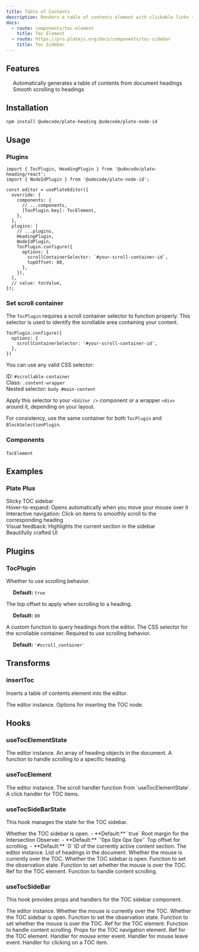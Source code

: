 ```yaml
---
title: Table of Contents
description: Renders a table of contents element with clickable links to headings in the document.
docs:
  - route: components/toc-element
    title: Toc Element
  - route: https://pro.platejs.org/docs/components/toc-sidebar
    title: Toc Sidebar
---
```


<ComponentPreview name="playground-demo" id="toc" />

<PackageInfo>

## Features

- Automatically generates a table of contents from document headings
- Smooth scrolling to headings

</PackageInfo>

## Installation

```bash
npm install @udecode/plate-heading @udecode/plate-node-id
```

## Usage

### Plugins

```tsx
import { TocPlugin, HeadingPlugin } from '@udecode/plate-heading/react';
import { NodeIdPlugin } from '@udecode/plate-node-id';
```

```tsx
const editor = usePlateEditor({
  override: {
    components: {
      // ...components,
      [TocPlugin.key]: TocElement,
    },
  },
  plugins: [
    // ...plugins,
    HeadingPlugin,
    NodeIdPlugin,
    TocPlugin.configure({
      options: {
        scrollContainerSelector: `#your-scroll-container-id`,
        topOffset: 80,
      },
    }),
  ],
  // value: tocValue,
});
```

### Set scroll container

The `TocPlugin` requires a scroll container selector to function properly. This selector is used to identify the scrollable area containing your content.

```tsx
TocPlugin.configure({
  options: {
    scrollContainerSelector: '#your-scroll-container-id',
  },
})
```

You can use any valid CSS selector:

- ID: `#scrollable-container`
- Class: `.content-wrapper`
- Nested selector: `body #main-content`

Apply this selector to your `<Editor />` component or a wrapper `<div>` around it, depending on your layout.

For consistency, use the same container for both `TocPlugin` and `BlockSelectionPlugin`.

### Components

- [`TocElement`](/docs/components/toc-element)

## Examples

### Plate Plus

- Sticky TOC sidebar
- Hover-to-expand: Opens automatically when you move your mouse over it
- Interactive navigation: Click on items to smoothly scroll to the corresponding heading
- Visual feedback: Highlights the current section in the sidebar
- Beautifully crafted UI

<ComponentPreviewPro name="pro-iframe-demo"  id="pro-toc" component="toc" />


## Plugins

### TocPlugin

<APIOptions>
<APIItem name="isScroll" type="boolean" optional>
Whether to use scrolling behavior.

- **Default:** `true`
</APIItem>

<APIItem name="topOffset" type="number" optional>
The top offset to apply when scrolling to a heading.

- **Default:** `80`
</APIItem>

<APIItem name="queryHeading" type="(editor: SlateEditor) => Heading[]" optional>
A custom function to query headings from the editor.
</APIItem>

<APIItem name="scrollContainerSelector" type="string" optional>
The CSS selector for the scrollable container. Required to use scrolling behavior.

- **Default:** `'#scroll_container'`
</APIItem>
</APIOptions>

## Transforms

### insertToc

Inserts a table of contents element into the editor.

<APIParameters>
  <APIItem name="editor" type="SlateEditor">
    The editor instance.
  </APIItem>
  <APIItem name="options" type="InsertNodesOptions<SlateEditor>" optional>
    Options for inserting the TOC node.
  </APIItem>
</APIParameters>

## Hooks

### useTocElementState

<APIReturns>
  <APIItem name="editor" type="SlateEditor">
    The editor instance.
  </APIItem>
  <APIItem name="headingList" type="Heading[]">
    An array of heading objects in the document.
  </APIItem>
  <APIItem name="onContentScroll" type="(el: HTMLElement, id: string, behavior: ScrollBehavior) => void">
    A function to handle scrolling to a specific heading.
  </APIItem>
</APIReturns>

### useTocElement

<APIParameters>
  <APIItem name="editor" type="SlateEditor">
    The editor instance.
  </APIItem>
  <APIItem name="onContentScroll" type="(el: HTMLElement, id: string, behavior: ScrollBehavior) => void">
    The scroll handler function from `useTocElementState`.
  </APIItem>
</APIParameters>

<APIReturns>
  <APIItem name="props" type="object">
    <APISubList>
      <APISubListItem parent="props" name="onClick" type="(e: React.MouseEvent, item: Heading, behavior: ScrollBehavior) => void">
        A click handler for TOC items.
      </APISubListItem>
    </APISubList>
  </APIItem>
</APIReturns>

### useTocSideBarState

This hook manages the state for the TOC sidebar.

<APIParameters>
  <APIItem name="open" type="boolean" optional>
    Whether the TOC sidebar is open.
    - **Default:** `true`
  </APIItem>
  <APIItem name="rootMargin" type="string" optional>
    Root margin for the Intersection Observer.
    - **Default:** `'0px 0px 0px 0px'`
  </APIItem>
  <APIItem name="topOffset" type="number" optional>
    Top offset for scrolling.
    - **Default:** `0`
  </APIItem>
</APIParameters>

<APIReturns>
  <APIItem name="activeContentId" type="string">
    ID of the currently active content section.
  </APIItem>
  <APIItem name="editor" type="PlateEditor">
    The editor instance.
  </APIItem>
  <APIItem name="headingList" type="Heading[]">
    List of headings in the document.
  </APIItem>
  <APIItem name="mouseInToc" type="boolean">
    Whether the mouse is currently over the TOC.
  </APIItem>
  <APIItem name="open" type="boolean">
    Whether the TOC sidebar is open.
  </APIItem>
  <APIItem name="setIsObserve" type="React.Dispatch<React.SetStateAction<boolean>>">
    Function to set the observation state.
  </APIItem>
  <APIItem name="setMouseInToc" type="React.Dispatch<React.SetStateAction<boolean>>">
    Function to set whether the mouse is over the TOC.
  </APIItem>
  <APIItem name="tocRef" type="React.RefObject<HTMLElement>">
    Ref for the TOC element.
  </APIItem>
  <APIItem name="onContentScroll" type="(options: { id: string; behavior?: ScrollBehavior; el: HTMLElement }) => void">
    Function to handle content scrolling.
  </APIItem>
</APIReturns>

### useTocSideBar

This hook provides props and handlers for the TOC sidebar component.

<APIParameters>
  <APIItem name="editor" type="PlateEditor">
    The editor instance.
  </APIItem>
  <APIItem name="mouseInToc" type="boolean">
    Whether the mouse is currently over the TOC.
  </APIItem>
  <APIItem name="open" type="boolean">
    Whether the TOC sidebar is open.
  </APIItem>
  <APIItem name="setIsObserve" type="React.Dispatch<React.SetStateAction<boolean>>">
    Function to set the observation state.
  </APIItem>
  <APIItem name="setMouseInToc" type="React.Dispatch<React.SetStateAction<boolean>>">
    Function to set whether the mouse is over the TOC.
  </APIItem>
  <APIItem name="tocRef" type="React.RefObject<HTMLElement>">
    Ref for the TOC element.
  </APIItem>
  <APIItem name="onContentScroll" type="(options: { id: string; behavior?: ScrollBehavior; el: HTMLElement }) => void">
    Function to handle content scrolling.
  </APIItem>
</APIParameters>

<APIReturns>
  <APIItem name="navProps" type="object">
    Props for the TOC navigation element.
    <APISubList>
      <APISubListItem parent="navProps" name="ref" type="React.RefObject<HTMLElement>">
        Ref for the TOC element.
      </APISubListItem>
      <APISubListItem parent="navProps" name="onMouseEnter" type="() => void">
        Handler for mouse enter event.
      </APISubListItem>
      <APISubListItem parent="navProps" name="onMouseLeave" type="(e: React.MouseEvent<HTMLElement, MouseEvent>) => void">
        Handler for mouse leave event.
      </APISubListItem>
    </APISubList>
  </APIItem>
  <APIItem name="onContentClick" type="(e: React.MouseEvent<HTMLElement, MouseEvent>, item: Heading, behavior?: ScrollBehavior) => void">
    Handler for clicking on a TOC item.
  </APIItem>
</APIReturns>
